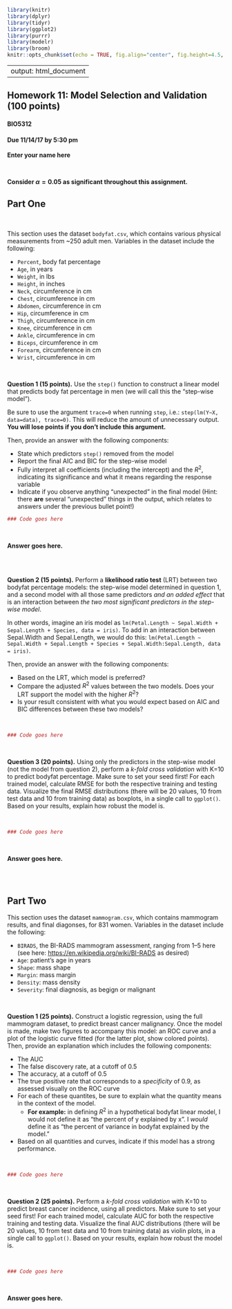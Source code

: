 ```r
library(knitr)
library(dplyr)
library(tidyr)
library(ggplot2)
library(purrr)
library(modelr)
library(broom)
knitr::opts_chunk$set(echo = TRUE, fig.align="center", fig.height=4.5, fig.width=4.5)
```
---
output: html_document
---

## Homework 11: Model Selection and Validation (100 points)
#### BIO5312
#### Due 11/14/17 by 5:30 pm

**Enter your name here**

<br>

**Consider $\alpha=0.05$ as significant throughout this assignment.**
<br>


## Part One

<br>

This section uses the dataset `bodyfat.csv`, which contains various physical measurements from ~250 adult men. Variables in the dataset include the following:

+ `Percent`, body fat percentage
+ `Age`, in years
+ `Weight`, in lbs
+ `Height`, in inches
+ `Neck`, circumference in cm
+ `Chest`, circumference in cm
+ `Abdomen`, circumference in cm
+ `Hip`, circumference in cm
+ `Thigh`, circumference in cm
+ `Knee`, circumference in cm  
+ `Ankle`, circumference in cm 
+ `Biceps`, circumference in cm 
+ `Forearm`, circumference in cm
+ `Wrist`, circumference in cm

<br>

**Question 1 (15 points).** Use the `step()` function to construct a linear model that predicts body fat percentage in men (we will call this the "step-wise model"). 

Be sure to use the argument `trace=0` when running `step`, i.e.: `step(lm(Y~X, data=data), trace=0)`. This will reduce the amount of unnecessary output. **You will lose points if you don't include this argument.**

Then, provide an answer with the following components:

+ State which predictors `step()` removed from the model
+ Report the final AIC and BIC for the step-wise model
+ Fully interpret all coefficients (including the intercept) and the $R^2$, indicating its significance and what it means regarding the response variable
+ Indicate if you observe anything "unexpected" in the final model (Hint: there **are** several "unexpected" things in the output, which relates to answers under the previous bullet point!)
<br>
```r

### Code goes here

```

<br>

**Answer goes here.**

<br><br>

**Question 2 (15 points).** Perform a **likelihood ratio test** (LRT) between two bodyfat percentage models: the step-wise model determined in question 1, and a second model with all those same predictors *and an added effect* that is an interaction between *the two most significant predictors in the step-wise model*. 

In other words, imagine an iris model as `lm(Petal.Length ~ Sepal.Width + Sepal.Length + Species, data = iris)`. To add in an interaction between Sepal.Width and Sepal.Length, we would do this:  `lm(Petal.Length ~ Sepal.Width + Sepal.Length + Species + Sepal.Width:Sepal.Length, data = iris)`.

Then, provide an answer with the following components:

+ Based on the LRT, which model is preferred?
+ Compare the adjusted $R^2$ values between the two models. Does your LRT support the model with the higher $R^2$? 
+ Is your result consistent with what you would expect based on AIC and BIC differences between these two models? 

<br>
```r

### Code goes here

```


<br>


**Question 3 (20 points).** Using only the predictors in the step-wise model (not the model from question 2), perform a *k-fold cross validation* with K=10 to predict bodyfat percentage. Make sure to set your seed first! For each trained model, calculate RMSE for both the respective training and testing data. Visualize the final RMSE distributions (there will be 20 values, 10 from test data and 10 from training data) as boxplots, in a single call to `ggplot()`. Based on your results, explain how robust the model is.

<br>
```r

### Code goes here

```

<br>

**Answer goes here.**

<br><br>

## Part Two

This section uses the dataset `mammogram.csv`, which contains mammogram results, and final diagonses, for 831 women. Variables in the dataset include the following:

+ `BIRADS`, the BI-RADS mammogram assessment, ranging from 1--5 here (see here: [https://en.wikipedia.org/wiki/BI-RADS](https://en.wikipedia.org/wiki/BI-RADS) as desired)
+ `Age`: patient's age in years
+ `Shape`: mass shape
+ `Margin`: mass margin
+ `Density`: mass density
+ `Severity`: final diagnosis, as begign or malignant

<br>


**Question 1 (25 points).** Construct a logistic regression, using the full mammogram dataset, to predict breast cancer malignancy. Once the model is made, make two figures to accompany this model: an ROC curve and a plot of the logistic curve fitted (for the latter plot, show colored points). Then, provide an explanation which includes the following components:

  + The AUC
  + The false discovery rate, at a cutoff of 0.5
  + The accuracy, at a cutoff of 0.5
  + The true positive rate that corresponds to a *specificity* of 0.9, as assessed visually on the ROC curve
  + For each of these quantites, be sure to explain what the quantity means in the context of the model.
      + **For example:**  in defining $R^2$ in a hypothetical bodyfat linear model, I would not define it as "the percent of y explained by x". I *would* define it as "the percent of variance in bodyfat explained by the model."
  + Based on all quantities and curves, indicate if this model has a strong performance.

<br>

```r

### Code goes here

```


<br>


**Question 2 (25 points).** Perform a *k-fold cross validation* with K=10 to predict breast cancer incidence, using all predictors. Make sure to set your seed first! For each trained model, calculate AUC for both the respective training and testing data. Visualize the final AUC distributions (there will be 20 values, 10 from test data and 10 from training data) as violin plots, in a single call to `ggplot()`. Based on your results, explain how robust the model is.

<br>

```r

### Code goes here

```

<br>

**Answer goes here.**
